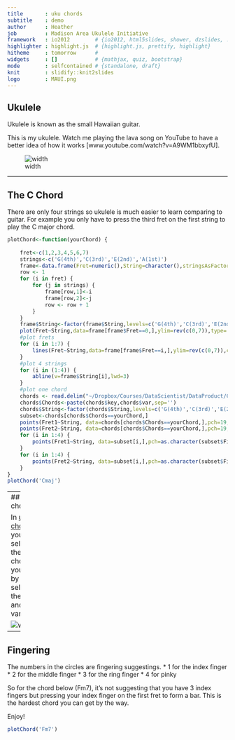 ```yaml
---
title       : uku chords
subtitle    : demo
author      : Heather
job         : Madison Area Ukulele Initiative
framework   : io2012        # {io2012, html5slides, shower, dzslides, ...}
highlighter : highlight.js  # {highlight.js, prettify, highlight}
hitheme     : tomorrow      # 
widgets     : []            # {mathjax, quiz, bootstrap}
mode        : selfcontained # {standalone, draft}
knit        : slidify::knit2slides
logo        : MAUI.png
---
```


## Ukulele

Ukulele is known as the small Hawaiian guitar. 

This is my ukulele. Watch me playing the lava song on YouTube to have a better idea of how it works [www.youtube.com/watch?v=A9WM1bbxyfU].

![width](myukulele.jpg)

---

## The C Chord

There are only four strings so ukulele is much easier to learn comparing to guitar. For example you only have to press the third fret on the first string to play the C major chord.

```r
plotChord<-function(yourChord) {
    
    fret<-c(1,2,3,4,5,6,7)
    strings<-c('G(4th)','C(3rd)','E(2nd)','A(1st)')
    frame<-data.frame(Fret=numeric(),String=character(),stringsAsFactors=FALSE)
    row <- 1
    for (i in fret) {
        for (j in strings) {
            frame[row,1]<-i
            frame[row,2]<-j
            row <- row + 1
        }
    }
    frame$String<-factor(frame$String,levels=c('G(4th)','C(3rd)','E(2nd)','A(1st)'))
    plot(Fret~String,data=frame[frame$Fret==0,],ylim=rev(c(0,7)),type='n')
    #plot frets
    for (i in 1:7) {
        lines(Fret~String,data=frame[frame$Fret==i,],ylim=rev(c(0,7)),col='darkgrey')
    }
    #plot 4 strings
    for (i in (1:4)) {
        abline(v=frame$String[i],lwd=3)
    }
    #plot one chord
    chords <- read.delim("~/Dropbox/Courses/DataScientist/DataProduct/CourseProject/uku_slidify/chords.txt")
    chords$Chords<-paste(chords$key,chords$var,sep='')
    chords$String<-factor(chords$String,levels=c('G(4th)','C(3rd)','E(2nd)','A(1st)'))
    subset<-chords[chords$Chords==yourChord,]
    points(Fret1~String, data=chords[chords$Chords==yourChord,],pch=19,col='brown1',cex=3)
    points(Fret2~String, data=chords[chords$Chords==yourChord,],pch=19,col='brown1',cex=3)
    for (i in 1:4) {
        points(Fret1~String, data=subset[i,],pch=as.character(subset$Finger1[i]),col='white',cex=1.1)
    }
    for (i in 1:4) {
        points(Fret2~String, data=subset[i,],pch=as.character(subset$Finger2[i]),col='white',cex=1.1)
    }
}
plotChord('Cmaj')
```

---
## uku chords

In [uku chords](https://fanhuan.shinyapps.io/uku_chords) you can select the chord you want by selecting the key and the variation.  

![width](Screenshot.png)

---

## Fingering
The numbers in the circles are fingering suggestings. 
* 1 for the index finger
* 2 for the middle finger
* 3 for the ring finger
* 4 for pinky 

So for the chord below (Fm7), it's not suggesting that you have 3 index fingers but pressing your index finger on the first fret to form a bar. This is the hardest chord you can get by the way. 

Enjoy!

```r
plotChord('Fm7')
```


